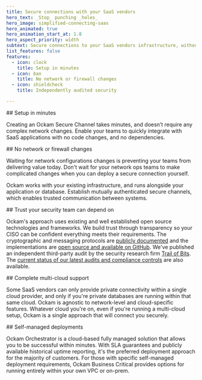 ```yaml
---
title: Secure connections with your SaaS vendors
hero_text: _Stop_ punching _holes_
hero_image: simplified-connecting-saas
hero_animated: true
hero_animation_start_at: 1.8
hero_aspect_priority: width
subtext: Secure connections to your SaaS vendors infrastructure, without the complexity
list_features: false
features:
  - icon: clock
    title: Setup in minutes
  - icon: ban
    title: No network or firewall changes
  - icon: shieldcheck
    title: Independently audited security

---
```


<SideBySidePanel textOrientation="left" image="minutes-to-setup">
## Setup in minutes

Creating an Ockam Secure Channel takes minutes, and doesn’t require any complex network changes. 
Enable your teams to quickly integrate with SaaS applications with no code changes, and no dependencies.

</SideBySidePanel>

<SideBySidePanel textOrientation="right" image="no-need-for-complicated-network" animate startAt={0}>
## No network or firewall changes

Waiting for network configurations changes is preventing your teams from delivering value today. Don't wait for your network ops teams to make complicated changes when you can deploy a secure connection yourself.

Ockam works with your existing infrastructure, and runs alongside your application or database. Establish mutually authenticated secure channels, which enables trusted communication between systems.
</SideBySidePanel>

<SideBySidePanel textOrientation="left" image="five-stars">
## Trust your security team can depend on

Ockam's approach uses existing and well established open source
technologies and frameworks. We build trust through transparency so your CISO can be confident everything meets their requirements. The cryptographic and messaging protocols are 
[publicly documented](https://docs.ockam.io/reference/protocols) and
the implementations are 
[open source and available on GitHub](https://github.com/build-trust/ockam). We've published an independent third-party audit by
the security research firm [Trail of Bits](https://www.trailofbits.com). The [current status of our latest audits and compliance controls](https://audits.ockam.io) are also available. 
</SideBySidePanel>

<SideBySidePanel textOrientation="right" image="multicloud">
## Complete multi-cloud support

Some SaaS vendors can only provide private connectivity within a single cloud provider, and only if you're private databases are running within that same cloud. Ockam is agnostic to network-level and cloud-specific features. Whatever
cloud you're on, even if you're running a multi-cloud setup, Ockam is a single approach that will connect you securely.
</SideBySidePanel>

<SideBySidePanel textOrientation="left" image="cloud-on-prem">
## Self-managed deployments

Ockam Orchestrator is a cloud-based fully managed solution that allows you to be successful within minutes. With SLA guarantees and publicly available historical uptime reporting, it's the preferred deployment approach for the majority of customers. For those with specific self-managed deployment requirements, Ockam Business Critical provides options for running entirely within your own VPC or on-prem.
</SideBySidePanel>

